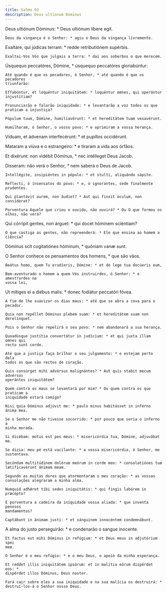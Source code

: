 ```yaml
---
title: Salmo 93
description: Deus ultionum Dominus
---
```


<div class="side-by-side not-content">

Deus ultiónum Dóminus: * Deus ultiónum líbere egit.

    Deus da vingança é o Senhor: * agiu o Deus da vingança livremente.

Exaltáre, qui júdicas terram: * redde retributiónem supérbis.

    Exaltai-Vos Vós que julgais a terra: * dai aos soberbos o que merecem.

Úsquequo peccatóres, Dómine, * úsquequo peccatóres gloriabúntur:

    Até quando é que os pecadores, ó Senhor, * até quando é que os pecadores
    triunfarão:

    Effabúntur, et loquéntur iniquitátem: * loquéntur omnes, qui operántur
    injustítiam?

    Pronunciarão e falarão iniquidade: * e levantarão a voz todos os que
    praticam a injustiça?

    Pópulum tuum, Dómine, humiliavérunt: * et hereditátem tuam vexavérunt.

    Humilharam, ó Senhor, o vosso povo: * e oprimiram a vossa herança.

Víduam, et ádvenam interfecérunt: * et pupíllos occidérunt.

Mataram a viúva e o estrangeiro: * e tiraram a vida aos órfãos.

Et dixérunt: non vidébit Dóminus, * nec intélleget Deus Jacob.

Disseram: não verá o Senhor, * nem saberá o Deus de Jacob.

    Intellégite, insipiéntes in pópulo: * et stulti, aliquándo sápite.

    Reflecti, ó insensatos do povo: * e, ó ignorantes, sede finalmente
    prudentes.

    Qui plantávit aurem, non áudiet? * Aut qui finxit óculum, non consíderat?

    Porventura Aquele que criou o ouvido, não ouvirá? * Ou O que formou os
    olhos, não verá?

Qui córripit gentes, non árguet: * qui docet hóminem sciéntiam?

    O que castiga as gentes, não repreenderá: * Ele que ensina ao homem a
    ciência?

Dóminus scit cogitatiónes hóminum, * quóniam vanæ sunt.

O Senhor conhece os pensamentos dos homens, * que são vãos.

    Beátus homo, quem Tu erudíeris, Dómine: * et de lege tua docúeris eum,

    Bem-aventurado o homem a quem Vós instruirdes, ó Senhor: * e amestrardes na
    vossa lei,

Ut mítiges ei a diébus malis: * donec fodiátur peccatóri fóvea.

    A fim de lhe suavizar os dias maus: * até que se abra a cova para o pecador.

    Quia non repéllet Dóminus plebem suam: * et hereditátem suam non
    derelínquet.

    Pois o Senhor não repelirá o seu povo: * nem abandonará a sua herança.

    Quoadúsque justítia convertátur in judícium: * et qui juxta illam omnes qui
    recto sunt corde.

    Até que a justiça faça brilhar o seu julgamento: * e estejam perto dela
    todos os que são rectos de coração.

    Quis consúrget mihi advérsus malignántes? * Aut quis stabit mecum advérsus
    operántes iniquitátem?

    Quem contra os maus se levantará por mim? * Ou quem contra os que praticam a
    iniquidade estará comigo?

    Nisi quia Dóminus adjúvit me: * paulo minus habitásset in inférno ánima mea.

    Se o Senhor me não tivesse socorrido: * por pouco que seria o inferno a
    minha morada.

    Si dicébam: motus est pes meus: * misericórdia tua, Dómine, adjuvábat me.

    Se dizia: meu pé está vacilante: * a vossa misericórdia, ó Senhor, me
    sustentava.

    Secúndum multitúdinem dolórum meórum in corde meo: * consolatiónes tuæ
    lætificavérunt ánimam meam.

    Segundo as muitas dores que atormentaram o meu coração: * as vossas
    consolações alegraram a minha alma.

    Numquid adhǽret tibi sedes iniquitátis: * qui fingis labórem in præcépto?

    É porventura a cadeira da iniquidade vossa aliada: * que inventa penosos
    mandamentos?

    Captábunt in ánimam justi: * et sánguinem innocéntem condemnábunt.

A alma do justo perseguirão: * e condenarão o sangue inocente.

    Et factus est mihi Dóminus in refúgium: * et Deus meus in adjutórium spei
    meæ.

    O Senhor é o meu refúgio: * e o meu Deus, o apoio da minha esperança.

    Et reddet illis iniquitátem ipsórum: et in malítia eórum dispérdet eos: *
    dispérdet illos Dóminus, Deus noster.

    Fará cair sobre eles a sua iniquidade e na sua malícia os destruirá: *
    destruí-los-á o Senhor nosso Deus.

</div>

